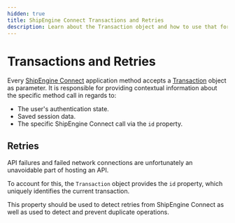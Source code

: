 ```yaml
---
hidden: true
title: ShipEngine Connect Transactions and Retries
description: Learn about the Transaction object and how to use that for call retries after unexpected errors.
---
```


Transactions and Retries
==================

Every [ShipEngine Connect](./index.md) application method accepts a [Transaction](reference/transaction.md) object as parameter. It is responsible for providing contextual information about the specific method call in regards to:

* The user's authentication state.
* Saved session data.
* The specific ShipEngine Connect call via the `id` property.

Retries
-------
API failures and failed network connections are unfortunately an unavoidable part of hosting an API.

To account for this, the `Transaction` object provides the `id` property, which uniquely identifies the current transaction.

This property should be used to detect retries from ShipEngine Connect as well as used to detect and prevent duplicate operations.


<Pager prev="./implementation.md" prevTitle="Implementing Your Methods" next="./error-handling.md" nextTitle="Error Handling" />

